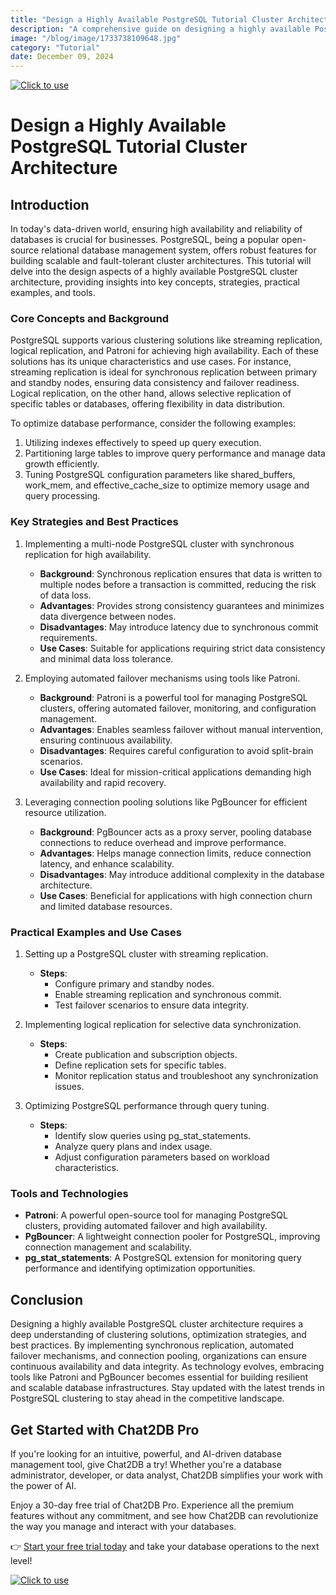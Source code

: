 ```yaml
---
title: "Design a Highly Available PostgreSQL Tutorial Cluster Architecture"
description: "A comprehensive guide on designing a highly available PostgreSQL cluster architecture, covering key concepts, strategies, practical examples, and tools."
image: "/blog/image/1733738109648.jpg"
category: "Tutorial"
date: December 09, 2024
---
```

[![Click to use](/image/blog/bg/chat2db1.png)](https://app.chat2db.ai/)
# Design a Highly Available PostgreSQL Tutorial Cluster Architecture


<Authors date="December 09, 2024">
  <Author name="Jing" link="https://chat2db.ai" />
</Authors>

## Introduction

In today's data-driven world, ensuring high availability and reliability of databases is crucial for businesses. PostgreSQL, being a popular open-source relational database management system, offers robust features for building scalable and fault-tolerant cluster architectures. This tutorial will delve into the design aspects of a highly available PostgreSQL cluster architecture, providing insights into key concepts, strategies, practical examples, and tools.

### Core Concepts and Background

PostgreSQL supports various clustering solutions like streaming replication, logical replication, and Patroni for achieving high availability. Each of these solutions has its unique characteristics and use cases. For instance, streaming replication is ideal for synchronous replication between primary and standby nodes, ensuring data consistency and failover readiness. Logical replication, on the other hand, allows selective replication of specific tables or databases, offering flexibility in data distribution.

To optimize database performance, consider the following examples:
1. Utilizing indexes effectively to speed up query execution.
2. Partitioning large tables to improve query performance and manage data growth efficiently.
3. Tuning PostgreSQL configuration parameters like shared_buffers, work_mem, and effective_cache_size to optimize memory usage and query processing.

### Key Strategies and Best Practices

1. Implementing a multi-node PostgreSQL cluster with synchronous replication for high availability.
   - **Background**: Synchronous replication ensures that data is written to multiple nodes before a transaction is committed, reducing the risk of data loss.
   - **Advantages**: Provides strong consistency guarantees and minimizes data divergence between nodes.
   - **Disadvantages**: May introduce latency due to synchronous commit requirements.
   - **Use Cases**: Suitable for applications requiring strict data consistency and minimal data loss tolerance.

2. Employing automated failover mechanisms using tools like Patroni.
   - **Background**: Patroni is a powerful tool for managing PostgreSQL clusters, offering automated failover, monitoring, and configuration management.
   - **Advantages**: Enables seamless failover without manual intervention, ensuring continuous availability.
   - **Disadvantages**: Requires careful configuration to avoid split-brain scenarios.
   - **Use Cases**: Ideal for mission-critical applications demanding high availability and rapid recovery.

3. Leveraging connection pooling solutions like PgBouncer for efficient resource utilization.
   - **Background**: PgBouncer acts as a proxy server, pooling database connections to reduce overhead and improve performance.
   - **Advantages**: Helps manage connection limits, reduce connection latency, and enhance scalability.
   - **Disadvantages**: May introduce additional complexity in the database architecture.
   - **Use Cases**: Beneficial for applications with high connection churn and limited database resources.

### Practical Examples and Use Cases

1. Setting up a PostgreSQL cluster with streaming replication.
   - **Steps**:
     - Configure primary and standby nodes.
     - Enable streaming replication and synchronous commit.
     - Test failover scenarios to ensure data integrity.

2. Implementing logical replication for selective data synchronization.
   - **Steps**:
     - Create publication and subscription objects.
     - Define replication sets for specific tables.
     - Monitor replication status and troubleshoot any synchronization issues.

3. Optimizing PostgreSQL performance through query tuning.
   - **Steps**:
     - Identify slow queries using pg_stat_statements.
     - Analyze query plans and index usage.
     - Adjust configuration parameters based on workload characteristics.

### Tools and Technologies

- **Patroni**: A powerful open-source tool for managing PostgreSQL clusters, providing automated failover and high availability.
- **PgBouncer**: A lightweight connection pooler for PostgreSQL, improving connection management and scalability.
- **pg_stat_statements**: A PostgreSQL extension for monitoring query performance and identifying optimization opportunities.

## Conclusion

Designing a highly available PostgreSQL cluster architecture requires a deep understanding of clustering solutions, optimization strategies, and best practices. By implementing synchronous replication, automated failover mechanisms, and connection pooling, organizations can ensure continuous availability and data integrity. As technology evolves, embracing tools like Patroni and PgBouncer becomes essential for building resilient and scalable database infrastructures. Stay updated with the latest trends in PostgreSQL clustering to stay ahead in the competitive landscape.

## Get Started with Chat2DB Pro

If you're looking for an intuitive, powerful, and AI-driven database management tool, give Chat2DB a try! Whether you're a database administrator, developer, or data analyst, Chat2DB simplifies your work with the power of AI.

Enjoy a 30-day free trial of Chat2DB Pro. Experience all the premium features without any commitment, and see how Chat2DB can revolutionize the way you manage and interact with your databases.

👉 [Start your free trial today](https://app.chat2db.ai/) and take your database operations to the next level!

[![Click to use](/image/blog/bg/chat2db.jpg)](https://app.chat2db.ai/)
